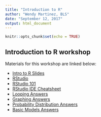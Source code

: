 ```yaml
---
title: "Introduction to R"
author: "Wendy Martinez, BLS"
date: "September 12, 2017"
output: html_document
---
```


```r
knitr::opts_chunk$set(echo = TRUE)
```

## Introduction to R workshop

Materials for this workshop are linked below:

- [Intro to R Slides](workshops/IntroR_BLS_September2017.pptx)
- [RStudio](workshops/RStudio.pdf)
- [RStudio 101](workshops/RStudio101.pdf)
- [RStudio IDE Cheatsheet](workshops/rstudio-IDE-cheatsheet.pdf)
- [Looping Answers](workshops/Looping_Answers.docx)
- [Graphing Answers](workshops/Graphing_Answers.docx)
- [Probability Distribution Answers](workshops/Probability_Distributions_Answers.docx)
- [Basic Models Answers](workshops/Basic_Models_Answers.docx)
